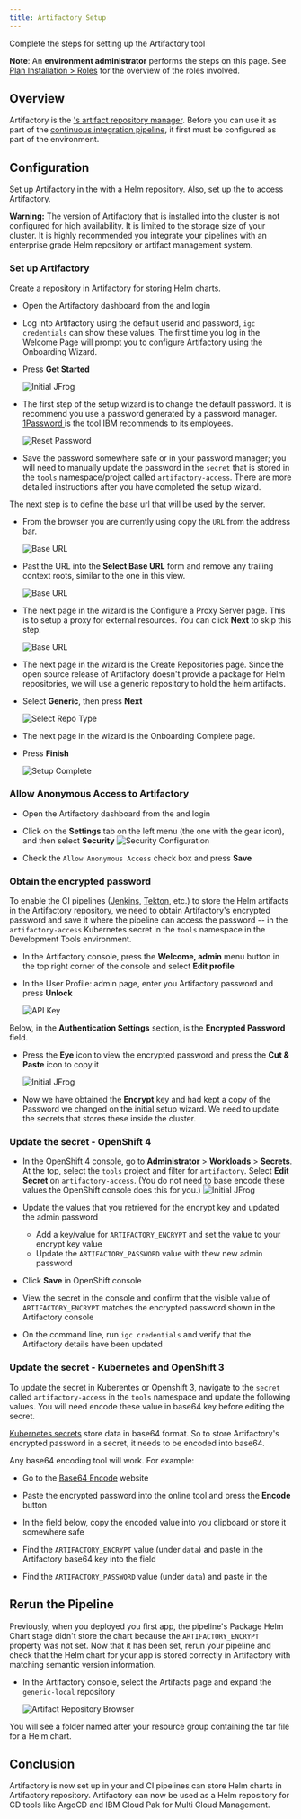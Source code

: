 ```yaml
---
title: Artifactory Setup
---
```



<PageDescription>

Complete the steps for setting up the Artifactory tool

</PageDescription>


<InlineNotification>

**Note**: An **environment administrator** performs the steps on this page. See [Plan Installation > Roles](/admin/plan-installation#roles) for the overview of the roles involved.

</InlineNotification>


## Overview

Artifactory is the [<Globals name="env" />'s artifact repository manager](/tools/artifact-management).
Before you can use it as part of the [continuous integration pipeline](/tools/continuous-integration),
it first must be configured as part of the environment.

##  Configuration

Set up Artifactory in the <Globals name="env" /> with a Helm repository.
Also, set up the <Globals name="env" /> to access Artifactory.

<InlineNotification kind="warning">

**Warning:** The version of Artifactory that is installed into the cluster is
 not configured for high availability. It is limited to the
  storage size of your cluster. It is highly recommended you integrate your
   pipelines with an enterprise grade Helm repository or artifact
    management
    system.  
     
</InlineNotification>

### Set up Artifactory

Create a repository in Artifactory for storing Helm charts.

- Open the Artifactory dashboard from the [<Globals name="dashboard" />](/getting-started/dashboard) and login

- Log into Artifactory using the default userid and password, `igc credentials` can show these values. The first time
you log in the Welcome Page will prompt you to configure Artifactory using the Onboarding Wizard.

- Press **Get Started**

  <ArtDirection>

  ![Initial JFrog](/images/1-jfrog.png)

  </ArtDirection>

- The first step of the setup wizard is to change the default password. It is
 recommend you use a password generated by a password manager. [1Password
 ](https://1password.com) is the tool IBM recommends to its employees.

  <ArtDirection>

  ![Reset Password](/images/2-resetpassword.png)

  </ArtDirection>

- Save the password somewhere safe or in your password manager; you will need to
  manually update the password in the  `secret` that is stored in the `tools` namespace/project
  called `artifactory-access`. There are more detailed instructions after you
  have completed the setup wizard.

The next step is to define the base url that will be used by the server. 

- From the browser you are currently using copy the `URL` from the address bar.

  <ArtDirection>

  ![Base URL](/images/3-baseurl.png)

  </ArtDirection>

- Past the URL into the **Select Base URL** form and remove any trailing
 context roots, similar to the one in this view.

  <ArtDirection>

  ![Base URL](/images/3-baseurl-complete.png)

  </ArtDirection>

- The next page in the wizard is the Configure a Proxy Server page. This is to
  setup a proxy for external resources. You can click **Next** to skip this
  step.

  <ArtDirection>

  ![Base URL](/images/4-proxy.png)

  </ArtDirection>

- The next page in the wizard is the Create Repositories page. Since the open source release of
  Artifactory doesn't provide a package for Helm repositories, we will use a generic repository to hold the helm
  artifacts.

- Select **Generic**, then press **Next**

  <ArtDirection>

  ![Select Repo Type](/images/5-selectrepotype.png)

  </ArtDirection>

- The next page in the wizard is the Onboarding Complete page. 

- Press **Finish**

  <ArtDirection>

  ![Setup Complete](/images/5-createcomplete.png)

  </ArtDirection>

### Allow Anonymous Access to Artifactory

- Open the Artifactory dashboard from the [<Globals name="dashboard" />](/getting-started/dashboard) and login

- Click on the **Settings** tab on the left menu (the one with the gear icon), and then select
 **Security**
    ![Security Configuration](/images/securitysettings.png)

- Check the `Allow Anonymous Access` check box and press **Save**

### Obtain the encrypted password 

To enable the CI pipelines ([Jenkins](/tools/continuous-integration), [Tekton](/tools/continuous-integration-tekton), etc.)
to store the Helm artifacts in the Artifactory repository, we need to obtain
Artifactory's encrypted password and save it where the pipeline can access the password -- in the `artifactory-access`
Kubernetes secret in the `tools` namespace in the Development Tools environment.

- In the Artifactory console, press the **Welcome, admin** menu button in the top right corner of the console and select **Edit profile**

- In the User Profile: admin page, enter you Artifactory password and press **Unlock**

  <ArtDirection>

  ![API Key](/images/jfrogapikey.png)

  </ArtDirection>

Below, in the **Authentication Settings** section, is the **Encrypted Password** field.

- Press the **Eye** icon to view the encrypted password and press the **Cut & Paste** icon to copy it

  <ArtDirection>

  ![Initial JFrog](/images/viewapikey.png)

  </ArtDirection>

- Now we have obtained the **Encrypt** key and had kept a copy of the
  Password we changed on the initial setup wizard. We need to update the
  secrets that stores these inside the cluster.

### Update the secret - OpenShift 4

- In the OpenShift 4 console, go to **Administrator** > **Workloads** > **Secrets**. At the top, select the `tools` project and filter for `artifactory`. Select **Edit Secret** on `artifactory-access`. (You do not need to base encode these values the OpenShift console does this for you.)
  ![Initial JFrog](/images/settingskeys.png)

- Update the values that you retrieved for the encrypt key and updated the admin password
    - Add a key/value for `ARTIFACTORY_ENCRYPT` and set the value to your encrypt key value
    - Update the `ARTIFACTORY_PASSWORD` value with thew new admin password
 
- Click **Save** in OpenShift console 

- View the secret in the console and confirm that the visible value of `ARTIFACTORY_ENCRYPT` matches the encrypted password shown in the Artifactory console

- On the command line, run `igc credentials` and verify that the Artifactory details have been updated

### Update the secret - Kubernetes and OpenShift 3

To update the secret in Kuberentes or Openshift 3, navigate to the `secret` called `artifactory-access`
in the `tools` namespace and update the following values. You will need encode these value in base64 key before
editing the secret.

[Kubernetes secrets](https://kubernetes.io/docs/concepts/configuration/secret/#creating-a-secret-manually) 
store data in base64 format. So to store Artifactory's encrypted password in a secret, it needs to be encoded into
base64.

Any base64 encoding tool will work. For example:

- Go to the [Base64 Encode](https://www.base64encode.org/) website

- Paste the encrypted password into the online tool and press the **Encode** button

- In the field below, copy the encoded value into you clipboard or store it somewhere safe

- Find the `ARTIFACTORY_ENCRYPT` value (under `data`) and paste in the Artifactory base64 key into the field

- Find the `ARTIFACTORY_PASSWORD` value (under `data`) and paste in the

## Rerun the Pipeline

Previously, when you deployed you first app, the pipeline's Package Helm Chart stage didn't store the chart because 
the `ARTIFACTORY_ENCRYPT` property was not set. Now that it has been set, rerun your pipeline and check that the Helm
chart for your app is stored correctly in Artifactory with matching semantic version information.

- In the Artifactory console, select the Artifacts page and expand the `generic-local` repository

  <ArtDirection>

  ![Artifact Repository Browser](/images/artifact-repo-browser.png)

  </ArtDirection>

You will see a folder named after your resource group containing the tar file for a Helm chart.

## Conclusion

Artifactory is now set up in your <Globals name="env" /> and CI pipelines can
 store Helm charts in Artifactory repository. Artifactory can now be used as a
  Helm repository for CD tools like ArgoCD and IBM Cloud Pak for Multi
   Cloud
   Management.
